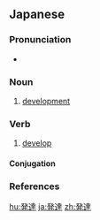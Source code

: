 ==Japanese==
{{ja-kanjitab|はつ|k1=はっ|たつ|yomi=on}}

===Pronunciation===
* {{ja-pron|はったつ|y=o|acc=0|acc_ref=NHK}}

===Noun===
{{ja-noun|はったつ}}

# [[development]]

===Verb===
{{ja-verb-suru|はったつ}}

# [[develop]]

====Conjugation====
{{ja-suru|はったつ}}

===References===
<references/>

[[hu:発達]]
[[ja:発達]]
[[zh:発達]]